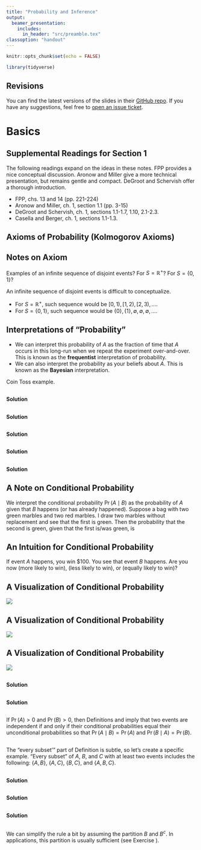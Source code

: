 ```yaml
---
title: "Probability and Inference"
output:
  beamer_presentation:
    includes:
      in_header: "src/preamble.tex"
classoption: "handout"      
---
```


```r
knitr::opts_chunk$set(echo = FALSE)

library(tidyverse)
```

## Revisions

You can find the latest versions of the slides in their [GitHub repo](https://github.com/pos5737/prob-slides). If you have any suggestions, feel free to [open an issue ticket](https://github.com/pos5737/prob-slides/issues).

# Basics

## Supplemental Readings for Section 1

The following readings expand on the ideas in these notes. FPP provides a nice conceptual discussion. Aronow and Miller give a more technical presentation, but remains gentle and compact. DeGroot and Schervish offer a thorough introduction. 

- FPP, chs. 13 and 14 (pp. 221-224)
- Aronow and Miller, ch. 1, section 1.1 (pp. 3-15)
- DeGroot and Schervish, ch. 1, sections 1.1-1.7, 1.10, 2.1-2.3.
- Casella and Berger, ch. 1, sections 1.1-1.3.

## 

\begin{dfn}
An \textbf{experiment} is a repeatable procedure to obtain an observation from a defined set of outcomes.
\end{dfn}

\pause

\begin{dfn}
The \textbf{sample space} $S$ is the collection of all possible outcomes of the experiment.
\end{dfn}

\pause

\begin{dfn}
A \textbf{realization} of the experiment produces an outcome from the sample space.
\end{dfn}

\pause

\begin{dfn}
An \textbf{event} $A$ is a subset of the sample space.
\end{dfn}

## Axioms of Probability (Kolmogorov Axioms)
\small

\begin{axm}\label{axm:1}
For every event $A$, $\Pr(A) \geq 0$.
\end{axm}

\pause

\begin{axm}\label{axm:2}
$\Pr(S) = 1$.
\end{axm}

\pause

\begin{axm}\label{axm:3}
For every infinite sequence of disjoint events $A_1, A_2, ...$, 
\begin{equation}
\Pr \left( \displaystyle \bigcup_{i = 1}^\infty A_i \right) = \displaystyle \sum_{i = 1}^\infty \Pr(A_i). \nonumber
\end{equation}
\end{axm}

## Notes on Axiom \ref{axm:3}

Examples of an infinite sequence of disjoint events? For $S = \mathbb{R}^+$? For $S =\{0, 1\}$?

\pause An infinite sequence of disjoint events is difficult to conceptualize. 

- \pause For $S = \mathbb{R}^+$, \textit{one} such sequence would be $[0, 1), [1, 2), [2, 3), ...$.  
- \pause For $S =\{0, 1\}$, \textit{one} such sequence would be $\{0\}, \{1\}, \emptyset, \emptyset, \emptyset,...$.

## 

\begin{dfn}
For a sample space $S$, a \textbf{probability} is a collection of real numbers assigned to all events $A$ consistent with Axioms \ref{axm:1}, \ref{axm:2}, and \ref{axm:3}
\end{dfn}

## Interpretations of "Probability"

- We can interpret this probability of $A$ as the fraction of time that $A$ occurs in this long-run when we repeat the experiment over-and-over. This is known as the **frequentist** interpretation of probability. 
- \pause We can also interpret the probability as your beliefs about $A$.  This is known as the **Bayesian** interpretation.

\pause Coin Toss example.

##

\begin{thm}\label{thm:empty-zero}
$\Pr(\emptyset) = 0$. 
\end{thm}

\begin{Exercise}
Prove Theorem \ref{thm:empty-zero}. Hint: Use Axiom \ref{axm:3}.
\end{Exercise}

**Solution**

<!-- $\Pr(\emptyset) = \Pr(\cup_{i = 1}^\infty \emptyset) = \sum_{i = 1}^\infty \Pr(\emptyset)$. $\Pr(\emptyset) = \sum_{i = 1}^\infty \Pr(\emptyset)$ iff $\Pr(\emptyset) = 0$.} -->

##


\begin{thm}\label{thm:add-disjoint}
For every finite sequence of $n$ disjoint events $A_1, A_2, ..., A_n$,
\begin{equation}
\Pr \left( \displaystyle \bigcup_{i = 1}^n A_i \right) = \displaystyle \sum_{i = 1}^n \Pr(A_i). \nonumber
\end{equation}
\end{thm}

\pause

\begin{cor}[Addition Rule for Two Disjoint Events]\label{cor:addition-rule}
For disjoint events $A$ and $B$, $\Pr ( A \cup B) = \Pr(A) + \Pr(B)$
\end{cor}

\begin{proof}
This follows directly from Theorem \ref{thm:add-disjoint}. 
\end{proof}

##

\begin{thm}\label{thm:monotonicity}
If events $A \subseteq B$, then $\Pr(A) \leq \Pr(B)$. 
\end{thm}

\begin{Exercise}
Prove Theorem \ref{thm:monotonicity}. Hint: Notice that $B = A \cup (B \cap A^c)$. Then use the Additional Rule for Two Disjoint Events (Corollary \ref{cor:addition-rule}).
\end{Exercise}

**Solution**

<!--- $B = A \cup (B \cap A^c)$. By the addition rule for disjoint events, $\Pr(B) = \Pr(A) + \Pr(B \cap A^c)$. By Axiom 1, $\Pr(B \cap A^c) \geq 0$, so $\Pr(A) \leq \Pr(B)$. -->

##

\begin{thm}\label{thm:bounds}
For event $A$, $0 \leq \Pr(A) \leq 1$. 
\end{thm}

\begin{Exercise}
Prove Theorem \ref{thm:bounds}. Hint: Axiom \ref{axm:1} established that $0 \leq \Pr(A)$. Now show that $\Pr(A) \leq 1$. To do this, use Axiom \ref{axm:2} and Theorem \ref{thm:monotonicity}.
\end{Exercise}

**Solution**

<!-- $A \subseteq S$. $\Pr(A) \leq \Pr(S)$. By Axiom 1, $\Pr(S) = 1$, so $\Pr(A) \leq 1$. -->

##

\begin{thm}[Addition Rule for Two Events]
For any events $A$ and $B$, $\Pr ( A \cup B) = \Pr(A) + \Pr(B) - \Pr(A \cap B)$.
\end{thm}

\pause

\begin{thm}[Addition Rule for Three Events]
For any events $A$, $B$, and $C$,
 \begin{align*}
 \Pr ( A \cup B \cup C) &= \Pr(A) + \Pr(B) + \Pr(C)\\
                                   &- \left[ \Pr(A \cap B) + \Pr(A \cap C) + \Pr(B \cap C) \right]\\
                                   &+ \Pr(A \cap B \cap C).
                                   \end{align*}
\end{thm}

##

\begin{Exercise} 
If they answer honestly and accurately, a randomly selected survey respondent will report voting in the 2016 presidential election with probability 0.6. What's the probability that a randomly selected survey respondent will report not voting. Make sure to connect your answer to the results above. Hint: show that $\Pr(A^c) = 1 - \Pr(A)$. We haven't established this simple, intuitive result. Then use this result to answer the question.
\end{Exercise}

**Solution**

<!-- $\Pr(S) = \Pr(A) + \Pr(A^c)$. Then $1 = \Pr(A) + \Pr(A^c)$ and $\Pr(A^c) =  1-  \Pr(A)$. Then $\Pr(\text{non-voter}) = 0.4$. -->

##

\begin{Exercise}
Suppose events $A$ and $B$, where $\Pr(A) = 0.5$ and $\Pr(B) = 0.8$. Without more information, you can't figure out $\Pr(A \cap B)$, but you can bound it. What is the largest possible value of $\Pr(A \cap B)$? What's the smallest?
\end{Exercise}

**Solution**

<!-- Remember that $\Pr(A \cap B) = \Pr(A)\Pr(B \mid A)$. Because $A$ is smaller than $B$, it could be that all of $A$ is inside $B$, in which case $\Pr(B \mid A) = 1$ and $\Pr(A \cap B) = \Pr(A) = 0.5$. Or it could be that $\Pr(B \mid A^c) = 1$, in which case $\Pr(B \cap A^c) = \Pr(B \mid A^c) \Pr(A^c) = 1 \times 0.5 = 0.5$. Then $\Pr(B) = \Pr(B \cap A^c) + \Pr(B \cap A) = 0.8$, according to the Addition Rule for Disjoint Events (that's a "partition, see below). So we have $.5 + \Pr(B \cap A)  = 0.8$ or $\Pr(B \cap A) = 0.3$. -->

##

\begin{dfn}[Conditional Probability]\label{dfn:conditional-probability}
$\Pr(A \mid B) = \dfrac{\Pr(A \cap B)}{\Pr(B)}$ for $\Pr(B) > 0$. If $\Pr(B) = 0$, then $\Pr(A \mid B)$ is undefined.
\end{dfn}

## A Note on Conditional Probability

We interpret the conditional probability $\Pr(A \mid B)$ as the probability of $A$ given that $B$ happens (or has already happened). Suppose a bag with two green marbles and two red marbles. I draw two marbles without replacement and see that the first is green. Then the probability that the second is green, given that the first is/was green, is

\small
\begin{equation*}
\Pr(\text{second is green} \mid \text{first is green}) = \frac{\Pr(\text{second is green AND first is green})}{\Pr (\text{first is green)}}.
\end{equation*}

## An Intuition for Conditional Probability

\huge

\textbf{Carlisle's Happy-Sad Principle}

\normalsize

If event $A$ happens, you win \$100. You see that event $B$ happens. Are you now \textbf{happy} (more likely to win), \textbf{sad} (less likely to win), or \textbf{indifferent} (equally likely to win)?



## A Visualization of Conditional Probability

![](img/conditional-probability-ex1.jpeg)

## A Visualization of Conditional Probability

![](img/conditional-probability-ex2.jpeg)

## A Visualization of Conditional Probability

![](img/conditional-probability-ex3.jpeg)

##

\begin{thm}[Multiplication Rule for Two Events]
For events $A$ and $B$, $\Pr(A \cap B) = \Pr(B)\Pr(A | B)$ if $\Pr(B) > 0$. Similarly, $\Pr(A \cap B) = \Pr(A)\Pr(B | A)$ if $\Pr(A) > 0$.
\end{thm}

##

\begin{thm}[Multiplication Rule for $n$ Events]
For events $A_1, A_2,..., A_n$ where $\Pr(A_1 \cap A_2 \cap ... \cap A_{n-1}) > 0$,
\begin{align*}
\Pr(A_1 \cap A_2 \cap ... \cap A_n) &= \Pr(A_1)\\
    							& \times \Pr(A_2 \mid A_1)\\
							& \times \Pr(A_3 \mid A_2, A_1) \\
							& \times ...\\
							& \times \Pr(A_n \mid A_{n-1}, ..., A_2, A_1) 
\end{align*}
\end{thm}

## 

\begin{Exercise}
Simplify $\Pr(A \mid B)$ for the following scenarios. Connect your answers to the results above.
  \begin{enumerate}
  \item $A \subset B$ and $\Pr(B) > 0$.
  \item $A$ and $B$ are disjoint and $\Pr(B) > 0$.
  \item $B$ is the empty set (tricky!).
  \item $B$ is the sample space $S$.
  \end{enumerate}
\end{Exercise}

**Solution**

<!-- (1) $\Pr(A)/\Pr(B)$, (2) 0, (3) not defined, (4) $\Pr(A)\Pr(B)$ -->

##

\begin{Exercise}
Voting is a habit. Suppose that elections occur every four years and a hypothetical voter can vote in their first election at 18 in 2020. They vote in their first election with probability 0.5. If they voted in the last election, then they vote in the next election with probability 0.8. If they abstained in the last election, then they vote in the next election with probability 0.3. What is the probability that they vote in their first three election (i.e., vote, then vote, then vote)? What the probability that they abstain in their first three elections (i.e., abstain, then abstain, then abstain)? What's the probability that they either vote or abstain in their first three elections (i.e., [vote, then vote, then vote] \textit{OR} [abstain, then abstain, then abstain])?
\end{Exercise}

**Solution**

<!-- $0.5 \times 0.8 \times 0.8$; $0.5 \times 0.7 \times 0.7$; the sum of the two previous -->


## 

\begin{dfn}[Independence of Two Events]\label{dfn:independence}
Events $A$ and $B$ are \textbf{independent} if $\Pr(A \cap B) = \Pr(A) \Pr(B)$.
\end{dfn}

If $\Pr(A) > 0$ and $\Pr(B) > 0$, then Definitions \ref{dfn:conditional-probability} and \ref{dfn:independence} imply that two events are independent if and only if their conditional probabilities equal their unconditional probabilities so that $\Pr(A \mid B) = \Pr(A)$ and $\Pr(B \mid A) = \Pr(B)$.

##

\begin{dfn}[Independence of $n$ Events]\label{dfn:independence-n}
Events $A_1, A_2, ..., A_n$ are \textbf{independent} if for every subset $A_a,..., A_m$ with at least two events, $\Pr(A_a \cap ... \cap A_m) = \Pr(A_a)...\Pr(A_m)$.
\end{dfn}

The "every subset'" part of Definition \ref{dfn:independence-n} is subtle, so let's create a specific example. "Every subset" of $A$, $B$, and $C$ with at least two events includes the following: $\{A, B\}$, $\{A, C\}$, $\{B, C\}$, and $\{A, B, C\}$. 

##

\begin{Exercise}
Suppose $A$ and $B$ are independent and $\Pr(B) < 1$. Find $\Pr(A^c | B^c)$ in terms of $A$ and $B$. Prove that $A^c$ and $B^c$ are independent.
\end{Exercise}

**Solution**
<!--
\scriptsize

First, show that $A^c$ and $B^c$ are independent. 

\begin{align*}
\Pr(A^c \cap B^c) & = \Pr([A \cup B]^c) \\
                  & = 1 - \Pr(A \cup B) \\
                  & = 1 - [\Pr(A) + \Pr(B) - \Pr(A \cap B)] \\
                  & = 1 - \Pr(A) - \Pr(B) + \Pr(A)\Pr(B) \\
                  & = [1 - \Pr(A)] \times [1 - \Pr(B)] \\
                  & = \Pr(A^c) \times \Pr(B^c)
\end{align*}

Then, by independence, we know that $\Pr(A^c | B^c) = \Pr(A^c)$ and that $\Pr(A^c) = 1 - \Pr(A)$.
-->


##


\begin{Exercise}
Suppose $A$ and $B$ are events and $\Pr(B) = 0$. ($A$ is any event.) Find $\Pr(A \cap B)$. Prove that $A$ and $B$ are independent.
\end{Exercise}

**Solution**
<!--
If $A$ and $B$ are independent, then $\Pr(A \cap B) = \Pr(A) \Pr(B)$. Well, if $\Pr(B) = 0$, then $\Pr(A \cap B)$ must be zero. If the chance of $B$ is zero, then the chance of $A$ and $B$ is zero. Thus the two sides are equal and therefore independent.
-->

##

\begin{Exercise}
Suppose a six-sided die is rolled 10 times. What's the probability of...
  \begin{enumerate}
  \item all sixes?
  \item not all-sixes?
  \item all not-sixes?
  \end{enumerate}
\end{Exercise}

**Solution**
<!--
(1) $(1/6)^{10}$, (2) $1 - (1/6)^{10}$, (3) $(5/6)^{10}$
-->

##

\begin{dfn}\label{dfn:partition}
To create a \textbf{partition} $B_1, B_2, ..., B_k$ of the sample space $S$, divide $S$ into $k$ disjoint events $B_1, B_2, ..., B_k$ so that $\bigcup_{i = 1}^n B_i = S$.
\end{dfn}

\begin{thm}[Law of Total Probability]\label{thm:total-prob}
Suppose a partition (see Definition \ref{dfn:partition}) $B_1, B_2, ..., B_k$ of the sample space $S$ where $\Pr(B_j) > 0$ for $j = 1, 2, ... , k$. Then
\begin{equation*}
\Pr(A) = \displaystyle \sum_{j = 1}^k \Pr(B_j )\Pr(A \mid B_j).
\end{equation*}
\end{thm}

##

\begin{thm}[Bayes' Rule]
Suppose a partition (see Definition \ref{dfn:partition}) $B_1, B_2, ..., B_k$ of the sample space $S$ where $\Pr(B_j) > 0$ for $j = 1, 2, ... , k$. Suppose  an event $A$, where $\Pr(A) > 0$. Then

\begin{equation*}
\Pr(B_i \mid A) = \dfrac{\Pr(B_i) \Pr(A \mid B_i)}{\sum_{j = 1}^k \Pr(B_j )\Pr(A \mid B_j)}.
\end{equation*}
\end{thm}

We can simplify the rule a bit by assuming the partition $B$ and $B^c$. In applications, this partition is usually sufficient (see Exercise \ref{exr:bayes-rule}).

\begin{thm}[Bayes' Rule for a simpler partition]
Suppose the simple partition $B$ and $B^c$ of the sample space $S$ where $\Pr(B) > 0$ and $\Pr(B^c) > 0$. Suppose  an event $A$, where $\Pr(A) > 0$. Then

\begin{equation*}
\Pr(B \mid A) = \dfrac{\Pr(B) \Pr(A \mid B)}{\Pr(B) \Pr(A \mid B) + \Pr(B^c) \Pr(A \mid B^c)}.
\end{equation*}
\end{thm}

## 

\begin{Exercise}\label{exr:bayes-rule}
You're considering getting tested for a rare disease that 1 in 100,000 people have. If given to a person with the disease, the test will produce a positive result 99\% of the time. If given to a person without the disease, the test will produce a positive result 0.1\% of the time (i.e., 1 in 1,000). You are given the test and the result comes back positive. Use Bayes' rule to compute the chance that you have the disease. 
\end{Exercise}

